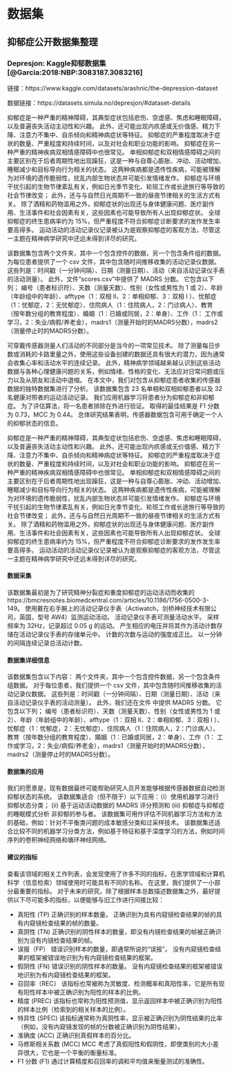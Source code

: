 # 数据集

## 抑郁症公开数据集整理

### Depresjon: Kaggle抑郁数据集 [@Garcia:2018:NBP:3083187.3083216]

链接：https://www.kaggle.com/datasets/arashnic/the-depression-dataset

数据链接：https://datasets.simula.no/depresjon/#dataset-details


抑郁症是一种严重的精神障碍，其典型症状包括悲伤、空虚感、焦虑和睡眠障碍，以及普遍丧失活动主动性和兴趣。 此外，还可能出现内疚感或无价值感、精力下降、注意力不集中、自杀倾向和精神病症状等特征。 抑郁症的严重程度取决于症状的数量、严重程度和持续时间，以及对社会和职业功能的影响。 抑郁症在另一种严重的精神疾病双相情感障碍中也很常见。 单相抑郁症和双相情感障碍之间的主要区别在于后者周期性地出现躁狂，这是一种与自尊心膨胀、冲动、活动增加、睡眠减少和目标导向行为相关的状态。 这两种疾病都是遗传性疾病，可能被理解为对环境的遗传脆弱性，扰乱内部生物状态并可能引发情绪发作。 抑郁症与环境干扰引起的生物节律紊乱有关，例如日光季节变化、轮班工作或长途旅行等导致的社会节律改变； 此外，还与与自然日光周期不一致的昼夜节律相关的生活方式有关。 除了酒精和药物滥用之外，抑郁症状的出现还与身体健康问题、医疗副作用、生活事件和社会因素有关，这些因素也可能导致所有人出现抑郁症状。 全球抑郁症的终生患病率约为 15%，但严重程度不符合抑郁症诊断要求的发作发生率要高得多。 运动活动的活动记录仪记录被认为是观察抑郁症的客观方法，尽管这一主题在精神病学研究中还远未得到详尽的研究。

该数据集包含两个文件夹，其中一个包含控件的数据，另一个包含条件组的数据。 为每位患者提供了一个 csv 文件，其中包含随时间推移收集的活动记录仪数据。 这些列是：时间戳（一分钟间隔）、日期（测量日期）、活动（来自活动记录仪手表的活动测量）。 此外，文件“scores.csv”中提供了 MADRS 分数。 它包含以下列； 编号（患者标识符）、天数（测量天数）、性别（女性或男性为 1 或 2）、年龄（年龄组中的年龄）、afftype（1：双相 II、2：单相抑郁、3：双相 I ）、忧郁症（1：忧郁症，2：无忧郁症）、住院病人（1：住院病人，2：门诊病人）、教育（按年数分组的教育程度）、婚姻（1：已婚或同居，2：单身）、工作（1： 工作或学习，2：失业/病假/养老金），madrs1（测量开始时的MADRS分数），madrs2（测量停止时的MADRS分数）。

可穿戴传感器测量人们活动的不同部分是当今的一项常见技术。 除了测量每日步数或消耗的卡路里量之外，使用这些设备创建的数据还具有很大的潜力，因为通常会收集心率和活动水平的连续记录。 此外，精神病学领域越来越认识到这些活动数据与各种心理健康问题的关系，例如情绪、性格的变化、无法应对日常问题或压力以及从朋友和活动中退缩。 在本文中，我们对包含从抑郁症患者收集的传感器数据的独特数据集进行了分析。 该数据集包含 23 名单相和双相抑郁患者以及 32 名健康对照者的运动活动记录。 我们应用机器学习将患者分为抑郁症和非抑郁症。 为了评估算法，将一名患者排除在外进行验证。 取得的最佳结果是 F1 分数为 0.73，MCC 为 0.44。 总体研究结果表明，传感器数据包含可用于确定一个人的抑郁状态的信息。

抑郁症是一种严重的精神障碍，其典型症状包括悲伤、空虚感、焦虑和睡眠障碍，以及普遍丧失活动主动性和兴趣。 此外，还可能出现内疚感或无价值感、精力下降、注意力不集中、自杀倾向和精神病症状等特征。 抑郁症的严重程度取决于症状的数量、严重程度和持续时间，以及对社会和职业功能的影响。 抑郁症在另一种严重的精神疾病双相情感障碍中也很常见。 单相抑郁症和双相情感障碍之间的主要区别在于后者周期性地出现躁狂，这是一种与自尊心膨胀、冲动、活动增加、睡眠减少和目标导向行为相关的状态。 这两种疾病都是遗传性疾病，可能被理解为对环境的遗传脆弱性，扰乱内部生物状态并可能引发情绪发作。 抑郁症与环境干扰引起的生物节律紊乱有关，例如日光季节变化、轮班工作或长途旅行等导致的社会节律改变； 此外，还与与自然日光周期不一致的昼夜节律相关的生活方式有关。 除了酒精和药物滥用之外，抑郁症状的出现还与身体健康问题、医疗副作用、生活事件和社会因素有关，这些因素也可能导致所有人出现抑郁症状。 全球抑郁症的终生患病率约为 15%，但严重程度不符合抑郁症诊断要求的发作发生率要高得多。 运动活动的活动记录仪记录被认为是观察抑郁症的客观方法，尽管这一主题在精神病学研究中还远未得到详尽的研究。

####  数据采集

该数据集最初是为了研究精神分裂症和重度抑郁症的运动活动而收集的 https://bmcresnotes.biomedcentral.com/articles/10.1186/1756-0500-3-149。 使用戴在右手腕上的活动记录仪手表（Actiwatch，剑桥神经技术有限公司，英国，型号 AW4）监测运动活动。 活动记录仪手表可测量活动水平。 采样频率为 32Hz，记录超过 0.05 g 的运动。 产生相应的电压并将其作为活动计数存储在活动记录仪手表的存储单元中。 计数的次数与运动的强度成正比。 以一分钟的间隔连续记录总活动计数。

#### 数据集详细信息

该数据集包含以下内容： 两个文件夹，其中一个包含控件数据，另一个包含条件组数据。 对于每位患者，我们提供一个 csv 文件，其中包含随时间推移收集的活动记录仪数据。 这些列是：时间戳（一分钟间隔）、日期（测量日期）、活动（来自活动记录仪手表的活动测量）。 此外，我们还在文件 \emph{scores.csv} 中提供 MADRS 分数。 它包含以下列； 编号（患者标识符）、天数（测量天数）、性别（女性或男性为 1 或 2）、年龄（年龄组中的年龄）、afftype（1：双相 II、2：单相抑郁、3：双相 I ）、忧郁症（1：忧郁症，2：无忧郁症）、住院病人（1：住院病人，2：门诊病人）、教育（按年数分组的教育程度）、婚姻（1：已婚或同居，2：单身）、工作（1： 工作或学习，2：失业/病假/养老金），madrs1（测量开始时的MADRS分数），madrs2（测量停止时的MADRS分数）。

#### 数据集的应用
我们的愿景是，现有数据最终可能帮助研究人员开发能够根据传感器数据自动检测抑郁状态的系统。 该数据集适合（但不限于）以下应用：（i）使用机器学习进行抑郁状态分类； (ii) 基于运动活动数据的 MADRS 评分预测和 (iii) 抑郁症与抑郁症的睡眠模式分析 非抑郁的参与者。 该数据集可用作评估不同机器学习方法和方法的基础，例如：针对不平衡类问题的成本敏感分类和过采样技术。 该数据集还适合比较不同的机器学习分类方法，例如基于特征和基于深度学习的方法，例如时间序列的卷积神经网络和循环神经网络。

#### 建议的指标
查看该领域的相关工作列表，会发现使用了许多不同的指标，在医学领域和计算机科学（信息检索）领域使用时可能具有不同的名称。 在这里，我们提供了一小部分最重要的指标。 对于未来的研究，除了根据样本总数描述数据集之外，最好提供以下尽可能多的指标，以便能够与旧工作进行间接比较：

- 真阳性 (TP) 正确识别的样本数量。 正确识别为具有内窥镜检查结果的帧的具有内窥镜检查结果的帧的数量。
- 真阴性 (TN) 正确识别的阴性样本的数量，即没有内镜检查结果的帧被正确识别为没有内镜检查结果的帧。
- 误报（FP） 错误识别样本的数量，即通常所说的“误报”。 没有内窥镜检查结果的框架被错误地识别为有内窥镜检查结果的框架。
- 假阴性 (FN) 错误识别的阴性样本的数量。 没有内窥镜检查结果的框架被错误地识别为有内窥镜检查结果的框架。
- 召回率（REC） 该指标也常被称为灵敏度、检测概率和真阳性率，它是所有现有阳性样本中被正确识别为阳性的样本的比例。
- 精度 (PREC) 该指标也常称为阳性预测值，显示返回样本中被正确识别为阳性的样本比例（检索到的相关样本的比例）。
- 特异性 (SPEC) 该指标通常称为真阴性率，显示被正确识别为阴性结果的比率（例如，没有内窥镜发现的帧的分数被正确识别为阴性结果）。
- 准确度 (ACC) 正确识别真假样本的百分比。
- 马修斯相关系数 (MCC) MCC 考虑了真假阳性和假阴性，即使类别的大小差异很大，它也是一个平衡的衡量标准。
- F1 分数 (F1) 通过计算精度和召回率的调和平均值来衡量测试的准确性。